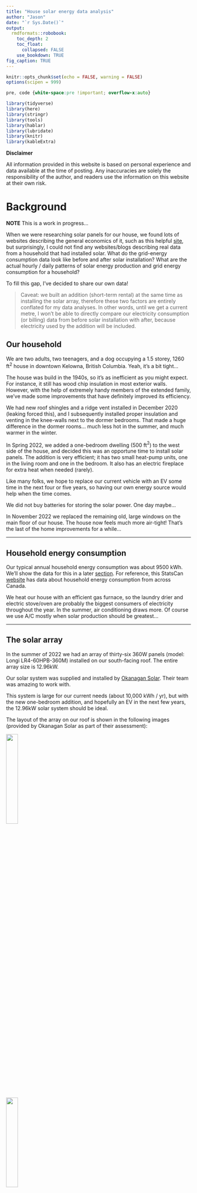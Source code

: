 ```yaml
---
title: "House solar energy data analysis"
author: "Jason"
date: "`r Sys.Date()`"
output: 
  rmdformats::robobook:
    toc_depth: 2
    toc_float: 
      collapsed: FALSE
    use_bookdown: TRUE
fig_caption: TRUE
---
```


```r
knitr::opts_chunk$set(echo = FALSE, warning = FALSE)
options(scipen = 999)
```

```css
pre, code {white-space:pre !important; overflow-x:auto}
```

```r
library(tidyverse)
library(here)
library(stringr)
library(tools)
library(hablar)
library(lubridate)
library(knitr)
library(kableExtra)
```

**Disclaimer** 

All information provided in this website is based on personal experience and data available at the time of posting.  Any inaccuracies are solely the responsibility of the author, and readers use the information on this website at their own risk.

# Background

**NOTE** This is a work in progress...

When we were researching solar panels for our house, we found lots of websites describing the general economics of it, such as this helpful [site](https://ca.renogy.com/blog/what-is-the-average-solar-panels-roi-in-canada/), but surprisingly, I could not find any websites/blogs describing real data from a household that had installed solar.  What do the grid-energy consumption data look like before and after solar installation?  What are the actual hourly / daily patterns of solar energy production and grid energy consumption for a household? 

To fill this gap, I've decided to share our own data!  

>Caveat: we built an addition (short-term rental) at the same time as installing the solar array, therefore these two factors are entirely conflated for my data analyses.  In other words, until we get a current metre, I won't be able to directly compare our electricity consumption (or billing) data from before solar installation with after, because electricity used by the addition will be included.  

## Our household

We are two adults, two teenagers, and a dog occupying a 1.5 storey, 1260 ft$^{2}$ house in downtown Kelowna, British Columbia.  Yeah, it's a bit tight... 

The house was build in the 1940s, so it's as inefficient as you might expect. For instance, it still has wood chip insulation in most exterior walls. However, with the help of extremely handy members of the extended family, we've made some improvements that have definitely improved its efficiency.

We had new roof shingles and a ridge vent installed in December 2020 (leaking forced this), and I subsequently installed proper insulation and venting in the knee-walls next to the dormer bedrooms. That made a huge difference in the dormer rooms... much less hot in the summer, and much warmer in the winter.  

In Spring 2022, we added a one-bedroom dwelling (500 ft$^{2}$) to the west side of the house, and decided this was an opportune time to install solar panels. The addition is very efficient; it has two small heat-pump units, one in the living room and one in the bedroom.  It also has an electric fireplace for extra heat when needed (rarely).  

Like many folks, we hope to replace our current vehicle with an EV some time in the next four or five years, so having our own energy source would help when the time comes.  

We did not buy batteries for storing the solar power.  One day maybe...

In November 2022 we replaced the remaining old, large windows on the main floor of our house.  The house now feels much more air-tight!  That's the last of the home improvements for a while...

* * *

## Household energy consumption 

Our typical annual household energy consumption was about 9500 kWh. We'll show the data for this in a later [section](#hist_consumption).  For reference, this StatsCan [website](https://www150.statcan.gc.ca/t1/tbl1/en/tv.action?pid=2510006201&pickMembers%5B0%5D=1.1&pickMembers%5B1%5D=3.2&cubeTimeFrame.startYear=2017&cubeTimeFrame.endYear=2019&referencePeriods=20170101%2C20190101) has data about household energy consumption from across Canada.

We heat our house with an efficient gas furnace, so the laundry drier and electric stove/oven are probably the biggest consumers of electricity throughout the year. In the summer, air conditioning draws more. Of course we use A/C mostly when solar production should be greatest...  

* * *

## The solar array

In the summer of 2022 we had an array of thirty-six 360W panels (model: Longi LR4-60HPB-360M) installed on our south-facing roof. The entire array size is 12.96kW. 

Our solar system was supplied and installed by [Okanagan Solar](https://www.oksolarhomes.com).  Their team was amazing to work with.  

This system is large for our current needs (about 10,000 kWh / yr), but with the new one-bedroom addition, and hopefully an EV in the next few years, the 12.96kW solar system should be ideal.  

The layout of the array on our roof is shown in the following images (provided by Okanagan Solar as part of their assessment):  

![](./images/overhead_panels.png){width=25%}  

![](./images/angle_panels.png){width=25%}  

Note that the flatter part of the roof extends over our patio.  

An added benefit of covering the south-facing roof with solar panels: the kids' dormer bedrooms are even cooler in the summer, because the panels are intercepting the energy before they hit the roof tiles. 

## Installation cost

The array with installation, including some angled mounting brackets for our flatter roof, cost just under `$25K`. This does not include the extra electrical upgrades we needed, which we were going to have to do anyways for the addition.  These upgrades included a new 200A panel, and a new meter with a new location on our lot.  These latter upgrades cost us about `$8K`, including electricity hookup etc...

OK Solar led us through the Energy Audit process, which ultimately got us the full `$5K` rebate from the federal green homes initiative, plus the `$600` for the audit activities themselves.  

So, for the solar array installation, the net cost was under `$20K` after rebates, but not including electrical upgrades.

* * *

## Electricity supplier

Fortis BC is our electricity provider, and like most places in North America, we don't have a choice about who we purchase electricity from.

As described at their [website](https://www.fortisbc.com/about-us/corporate-information/regulatory-affairs/our-electricity-utility/electric-bcuc-submissions/electricity-rates), Fortis bills customers bi-monthly, as of 2023, they charge at a fixed rate of **\$0.13266**.

Be sure to consult their website to keep track of any updates to rates.  

**Net metering** 

Fortis BC has a [net metering program](https://www.fortisbc.com/services/electricity-services/generating-your-own-electricity/net-metering), in which any energy produced by the solar array that is not used immediately on site is put back into the grid, and Fortis keeps track of this and "banks" the kWh on the account. In theory, Fortis then uses these banked amounts against future bills.   

Their [website explains what a net-metering bill looks like](https://www.fortisbc.com/services/electricity-services/generating-your-own-electricity/net-metering/understanding-your-net-metering-electricity-bill#item5).  

If we happen to have anything left in our "bank" at the end of March, then our account will get credited at a rate equivalent to what Fortis pays their providers. This should be close to $0.10 / kWh.  

* * *

# Consumption and Production Data

We officially started producing solar power on July 8, 2022, and net metering started on July 15, 2022.  So, between July 8 and July 15, the grid benefited from our solar output! 

## Solar energy production data

I have another [script](https://github.com/pitherj/home_solar/blob/main/scripts/wrangle_solar_data.Rmd) that imports the raw solar energy data files, downloaded from the [AP Systems website](https://www.apsystemsema.com), and wrangles them into an appropriate format.

```r
solar.data <- readr::read_csv("./outdata/solar_data.csv", show_col_types = FALSE)
```

Here's what the first few rows of the resulting data table looks like:

```r
solar.data
```

Let's visualize the data to check for errors:

```r

solar.data %>%
  ggplot(aes(x = date, y = kWh)) +
  geom_line(colour = "darkgrey") +
  labs(x = "Date", y = "kWh") +
  #  scale_x_date(date_breaks="1 month", date_labels="%b") +
  theme_bw()
```

Ah, we see a strange data point... investigating, this is a morning when I took the datalogger offline. The system automatically sums up the total kWh produced over the time period that it was offline.

```r
solar.data %>%
  filter(kWh > 30)
```

So for that day (August 30, 2022), we won't be able to use the hourly data for analysis.

But we can sum up the total kWh by day, and plot:

```r

solar.data %>%
  group_by(day) %>%
  summarise(total = sum(kWh, na.rm = TRUE)) %>%
  ggplot(aes(x = day, y = total)) +
  geom_line(colour = "darkgrey") +
  geom_point(shape = 1) +
    scale_x_date(date_breaks="1 month", date_labels="%b") +
  labs(x = "Date", y = "Daily solar energy production (kWh)") +
  ylim(0, 90) +
  theme_bw()
```

And FYI, in 2022 Kelowna got an early start to winter... beginning of November saw more than 30cm of snow fall, and it STAYED!  Which meant that the solar panels were covered for the better part of 5 days.  I then cleared off a few of them (the steeper angled ones), and we saw a wee bit of sun.  However, from November through February each year, Kelowna tends to be very grey... the clouds settle in the valley and just stay here. But it's often sunny at higher elevation.  

The sun started peaking out more in mid-January in the end, so we've had more energy production than anticipated!

* * *

## Grid energy consumption data

Another [script](https://github.com/pitherj/home_solar/blob/main/scripts/wrangle_electricity_data.Rmd) imports the raw Fortis energy consumption data for our account, downloaded from the FortisBC [website](www.fortisbc.com), and wrangles them into an appropriate format.  

Annoyingly, these data downloaded from the Fortis portal do not necessarily line up with what Fortis actually uses for billing calculations; this is because they rely on our meter to communicate with them, which doesn't always happen, in which case they estimate consumption for billing.

```r
consumption.data <- readr::read_csv("./outdata/fortis_data.csv", show_col_types = FALSE)
```

I was able to get hourly data going back to January 1, 2019.

```r
historical.data <- readr::read_csv(here::here("outdata", "fortis_historical_data.csv"), show_col_types = FALSE)
# bind
consumption.data <- dplyr::bind_rows(historical.data, consumption.data)
consumption.data <- consumption.data %>% rename(kw_solar_to_grid = kw_returned, kw_fortis_from_grid = kw_consumed)
```

Let's first look at last summer's data (2022), staring June 1st:

```r
consumption.data
```

Let's visualize the data to check for errors, first limiting the date to June 1 2022 and after:

```r

consumption.data %>%
  filter(!is.na(kw_fortis_from_grid), day > "2022-06-1") %>%
  ggplot(aes(x = day, y = kw_fortis_from_grid)) +
  geom_line(colour = "darkgrey") +
    scale_x_date(date_breaks="1 month", date_labels="%b") +
  labs(x = "Date", y = "Hourly energy consumption from grid (kWh)") +
  theme_bw()
```

hmm, that's messy...  but it does show that once the solar system was online (July 8), and during daytimes up to the end of October, we typically drew directly from solar, thus zero kWh consumed from the grid.

Let's sum up the total kWh consumed by day, and visualize:

```r

consumption.data %>%
  filter(day > "2022-06-1") %>%
  group_by(day) %>%
  summarise(total_consumed = sum(kw_fortis_from_grid)) %>%
  ggplot(aes(x = day, y = total_consumed)) +
  geom_line(colour = "darkgrey") +
  geom_point(shape = 1) +
  lims(y = c(0,90)) +
  scale_x_date(date_breaks="1 month", date_labels="%b") +
  labs(x = "Date", y = "Daily energy consumption from grid (kWh)") +
  theme_bw()
```

Note that the low consumption in June is due to data gaps, which are a mystery to Fortis. 

The substantial increase in energy consumption in November was from the combination of early winter/snow/cloud in Kelowna, and 3 weeks with our wonderfully handy in-laws living with us to do final upgrades at our house: replacing 4 windows and a door in the main house.  So, over the first 3 weeks of November, we were using more electricity than usual, and we had little sun for solar energy production. 

Let's combine the data into one plot.

```r
all_data <- full_join(consumption.data, solar.data, by = c("day", "hour"))
```

```r

all_data %>%
    filter(day > "2022-06-1") %>%
  group_by(day) %>%
  summarise(total_consumed = sum(kw_fortis_from_grid, na.rm = TRUE),
            total_produced = sum(kWh, na.rm = TRUE),
            total_returned = kWh - kw_fortis_from_grid) %>%
  ggplot() +
  geom_line(aes(x = day, y = total_consumed), colour = "firebrick") +
  geom_point(aes(x = day, y = total_consumed), shape = 1, colour = "firebrick") +
  geom_line(aes(x = day, y = total_produced), colour = "blue") +
  geom_point(aes(x = day, y = total_produced), colour = "blue", shape = 1) +
  scale_x_date(date_breaks="1 month", date_labels="%b") +
    lims(y = c(0,90)) +
  labs(x = "Date", y = "Energy (kWh)") +
  theme_bw()
```

* * *

## Historical data

Let's have a look at historical data for comparison

```r

consumption.data %>%
  #filter(day > "2022-06-1") %>%
  group_by(day) %>%
  summarise(total_consumed = sum(kw_fortis_from_grid)) %>%
  ggplot(aes(x = day, y = total_consumed)) +
  geom_line(colour = "darkgrey") +
  geom_point(shape = 1) +
  lims(y = c(0,90)) +
  scale_x_date(date_breaks="4 month", date_labels="%b %y") +
  labs(x = "Date", y = "Daily energy consumption from grid (kWh)") +
  theme_bw()
```

Yikes!  Despite not being rented out much, the new short-term rental clearly increased our electricity consumption during the cold snap at the end of December 2022, relative to the preceding 3 winters.  However, we were still trying to figure out the optimal way to maintain a low temperature (10 degrees) while the suite was unoccupied.  The heat pumps work very hard to keep the place warm when it's -10 or lower outside.

We'll have to see how we do next winter, and depending on occupancy!  

## Average annual consumption {#hist_consumption}

We have historical consumption data dating back to January 1st 2019.  So let's calculate annual consumption for the years since then, using the calendar year as the timeframe:

```r
annual_hist_cons <- consumption.data %>%
  mutate(year = lubridate::year(day)) %>%
  group_by(year) %>%
  summarise(tot_kWh_used = sum(kw_fortis_from_grid, na.rm = TRUE))
```

```r
kbl(annual_hist_cons, caption = "Historical annual (calendar year) electricity consumption.", 
    booktabs = TRUE, digits = c(0, 0)) %>% 
  kable_styling(latex_options = c("scale_down", "hold_position"), position = "center")
```

Note that the year 2023 is not yet finished, and in 2022 is when we installed the solar.  

So, averaging consumption for 2019 through 2021, `r round(mean(annual_hist_cons$tot_kWh_used[1:3]), 0)` kWh was our typical annual electricity consumption, which is a bit lower than average household consumption [across the country](https://www150.statcan.gc.ca/t1/tbl1/en/tv.action?pid=2510006201&pickMembers%5B0%5D=1.1&pickMembers%5B1%5D=3.2&cubeTimeFrame.startYear=2017&cubeTimeFrame.endYear=2019&referencePeriods=20170101%2C20190101).

One important implication of this is that it will take us longer than average to reach the "break even point" on our solar system, simply because we use less electricity annually than a typical household.

* * *

## Calculate total production and consumption {#production}

Let's do some calculations on the hourly data.  Have a look a the data to start, taking a sample of records from July 28th, 2022:

```r
all_data <- all_data %>% rename(kw_solar_gross_produced = kWh)
all_data %>%
  filter(day > ymd("2022-07-28") & day <= ymd("2022-07-29") & hour > 5 & hour < 22) %>% 
  select(!date)
```

Aside from the obvious ones (day, hour, date) we have the following fields: 

* `kw_solar_to_grid` is the kWh from our solar system that we fed to the grid (data from Fortis). 
* `kw_fortis_from_grid` is the kWh that fortis logged as energy provided to us from the grid (data from Fortis). 
* `kw_solar_gross_produced` is the gross kWh produced by our solar system (data from the system). 

Focusing on the 14th hour record (2pm), we see that we produced 8.75 kWh of solar energy, and of that, 5.52 went to the grid. However, we also used 0.007 kWh of energy from the grid.  This means that at some specific time in that hour we weren't producing enough solar energy to cover the needs of our house... perhaps a cloud diminished solar production for 10-15 minutes, and during that time we needed to pull power from the grid.  

> It's important to note that the data from the solar array and the data from Fortis may not actually be temporally aligned perfectly. For instance, for the hour between 10am and 11am on a given day, the data associated with the solar array may actually be temporally offset from the data associated with Fortis.  This will likely be a source of error / uncertainty.

Let's calculate the energy that we consumed directly from our solar, and we'll call this `kw_consumed_from_solar`.

This is calculated as the gross solar produced (`kw_solar_gross_produced`) minus the energy returned to the grid (`kw_solar_to_grid`).

We'll then calculate the total energy consumed (`tot_kw_consumed`), which equals `kw_consumed_from_solar` plus `kw_fortis_from_grid`.

```r
all_data <- all_data %>%
  replace_na(list(kw_solar_gross_produced = 0)) %>%
  mutate(kw_consumed_from_solar = kw_solar_gross_produced - kw_solar_to_grid,
         tot_kw_consumed = kw_consumed_from_solar + kw_fortis_from_grid) 
```

```r
all_data %>%
  filter(day > ymd("2022-07-28") & day <= ymd("2022-07-29") & hour > 5 & hour < 22)
```

Next we'll calculate some summary statistics...

* * *

## Summary data

From July 8th to `r max(all_data$day)` (last day of data), let's calculate how much: 

* total energy consumed from grid (`total_kw_fortis_from_grid`)
* total solar energy returned to grid (`total_kw_solar_to_grid`)
* gross solar energy we've produced (`total_kw_solar_gross_produced`)
* solar energy used directly in house (`total_kw_solar_used`)
* total energy consumed (sum of energy from Fortis and from solar) (`total_kw_consumed`)

```r
begin.tot <- all_data %>%
  filter(day >= ymd("2022-07-08")) %>%
  summarise(total_kw_fortis_from_grid  = sum(kw_fortis_from_grid, na.rm = TRUE),
            total_kw_solar_to_grid = sum(kw_solar_to_grid, na.rm = TRUE),
            total_kw_solar_gross_produced = sum(kw_solar_gross_produced, na.rm = TRUE),
            total_kw_solar_used = sum(kw_consumed_from_solar, na.rm = TRUE),
            total_kw_consumed = sum(kw_fortis_from_grid, na.rm = TRUE) + sum(kw_consumed_from_solar, na.rm = TRUE))
```

```r
kbl(begin.tot, caption = "Summary of energy production and consumption from July 8 2022 onward.", 
    booktabs = TRUE, digits = c(2, 2, 2, 2, 2)) %>% 
  kable_styling(latex_options = c("scale_down", "hold_position"), position = "center")
```

Do the same for when we started net metering (July 15)

```r
begin.tot2 <- all_data %>%
  filter(day >= ymd("2022-07-15")) %>%
  summarise(total_kw_fortis_from_grid  = sum(kw_fortis_from_grid, na.rm = TRUE),
            total_kw_solar_to_grid = sum(kw_solar_to_grid, na.rm = TRUE),
            total_kw_solar_gross_produced = sum(kw_solar_gross_produced, na.rm = TRUE),
            total_kw_solar_used = sum(kw_consumed_from_solar, na.rm = TRUE),
            total_kw_consumed = sum(kw_fortis_from_grid, na.rm = TRUE) + sum(kw_consumed_from_solar, na.rm = TRUE))
```

```r
kbl(begin.tot2, caption = "Summary of energy production and consumption from July 15 2022 onward.", 
    booktabs = TRUE, digits = c(2, 2, 2, 2, 2)) %>% 
  kable_styling(latex_options = c("scale_down", "hold_position"), position = "center")
```

Now do for one full year of data, July 15 2022 through July 14, 2023 inclusive.

```r
year.tot <- all_data %>%
  filter(day >= ymd("2022-07-15") & day <= ymd("2023-07-14")) %>%
  summarise(total_kw_fortis_from_grid  = sum(kw_fortis_from_grid, na.rm = TRUE),
            total_kw_solar_to_grid = sum(kw_solar_to_grid, na.rm = TRUE),
            total_kw_solar_gross_produced = sum(kw_solar_gross_produced, na.rm = TRUE),
            total_kw_solar_used = sum(kw_consumed_from_solar, na.rm = TRUE),
            total_kw_consumed = sum(kw_fortis_from_grid, na.rm = TRUE) + sum(kw_consumed_from_solar, na.rm = TRUE))
```

```r
kbl(year.tot, caption = "Summary of energy production and consumption from July 15 2022 to July 14, 2023.", 
    booktabs = TRUE, digits = c(2, 2, 2, 2, 2)) %>% 
  kable_styling(latex_options = c("scale_down", "hold_position"), position = "center")
```

* * *

## Check bill and net metering numbers

This is in progress ... 

A reminder of the amounts for the total period, July 15, 2022 through `r max(all_data$day)` (last day of data):

```r
final_summary <- all_data %>%
  filter(day >= ymd("2022-07-15") & day <= max(all_data$day)) %>%
  summarise(total_kw_fortis_from_grid  = sum(kw_fortis_from_grid, na.rm = TRUE),
            total_kw_solar_to_grid = sum(kw_solar_to_grid, na.rm = TRUE),
            total_kw_solar_gross_produced = sum(kw_solar_gross_produced, na.rm = TRUE),
            total_kw_solar_used = sum(kw_consumed_from_solar, na.rm = TRUE),
            total_kw_consumed = sum(kw_fortis_from_grid, na.rm = TRUE) + sum(kw_consumed_from_solar, na.rm = TRUE))
```


```r
kbl(final_summary, caption = paste("Summary of energy production and consumption from 2022-07-15 to", max(all_data$day)), 
    booktabs = TRUE, digits = c(2, 2, 2, 2, 2)) %>% 
  kable_styling(latex_options = c("scale_down", "hold_position"), position = "center")
```


Our latest bill (from July 17 to September 16, 2023) shows our net metering "bank" has a balance of 5132 kWh.  That's huge. 

```r
new_net <- all_data %>%
  filter(day > "2023-09-16") %>%
  summarise(excess_kWh  = sum(kw_solar_gross_produced, na.rm = TRUE) -  (sum(kw_fortis_from_grid, na.rm = TRUE) + sum(kw_consumed_from_solar, na.rm = TRUE)))
```


And based on our solar and downloaded Fortis data, since July 17th we have produced a net amount of `r new_net$excess_kWh`.  Adding this to the existing bank balance we get `r new_net$excess_kWh + 5132` kWh banked.

This looks promising to be able to more than cover the upcoming cloudier winter months when energy demand exceeds solar production!

Last year (which was really cold from early November) from this time in November through March we used:

```r
winter_usage <- all_data %>%
  filter(day > "2022-11-05" & day < "2023-04-01") %>%
  summarise(excess_kWh  = sum(kw_solar_gross_produced, na.rm = TRUE) -  (sum(kw_fortis_from_grid, na.rm = TRUE) + sum(kw_consumed_from_solar, na.rm = TRUE)))
abs(winter_usage)
```

So we should have `r winter_usage + 5132` buffer in banked hours. 

Next we'll figure out money savings.

* * *

# Estimating the break-even point

The **break-even point** (BEP) (or "payback period") is the time it takes for the energy savings to exceed the cost of installation. This [website](https://www.solar.com/learn/what-is-the-average-payback-period-for-solar-panels/) provides a useful description.  

In its simplified form, BEP is calculated as:  

(Initial cost of installation) / (Annual savings)

However, annual savings depends on: 

* the given year's billing rate, currently  (which is likely to increase annually). 
* any interest paid on loans used to finance the initial installation. 
* the performance of the solar (e.g. smoky summer skies may decrease savings)
* how much electricity one used on average

So, for now, we'll consider the following:  

* initial cost of installation (\$20K)
* interest rate for financing installation (for us, 3.24%)
* estimated savings in first year (as shown below, \$1900)
* estimated annual inflation in electricity cost (2.5%)

I got ChatGPT to write me an R function to calculate BEP, and the function spits out the annual calculations:

```
payback_period <- function(initial_cost, annual_savings, annual_increase, interest_rate) {
  years <- 0
  annual_results <- data.frame(Year = integer(), Starting_Cost = numeric(), Savings = numeric(), Compound_Interest = numeric(), Ending_Cost = numeric())
  
  while (initial_cost > 0) {
    years <- years + 1
    compound_interest <- initial_cost * interest_rate
    starting_cost <- initial_cost
    savings <- annual_savings
    initial_cost <- initial_cost - annual_savings + compound_interest
    ending_cost <- initial_cost
    annual_savings <- annual_savings * (1 + annual_increase)
    annual_results[years,] <- c(years, starting_cost, savings, compound_interest, ending_cost)
  }
  
  colnames(annual_results) <- c("Year", "Starting Cost", "Savings", "Compound Interest", "Ending Cost")
  
  return(list(years = years, annual_results = annual_results))
}
```

The arguments for the function: 

* initial_cost: the initial cost of the solar panels installation.  
* annual_savings: the amount of money saved in the first year on electricity.  
* annual_increase: the annual percentage increase in the cost of electricity.  
* interest_rate: the annual interest rate on the financing.  

```r

payback_period <- function(initial_cost, annual_savings, annual_increase, interest_rate) {
  years <- 0
  annual_results <- data.frame(Year = integer(), Starting_Cost = numeric(), Savings = numeric(), Compound_Interest = numeric(), Ending_Cost = numeric())
  
  while (initial_cost > 0) {
    years <- years + 1
    compound_interest <- initial_cost * interest_rate
    starting_cost <- initial_cost
    savings <- annual_savings
    initial_cost <- initial_cost - annual_savings + compound_interest
    ending_cost <- initial_cost
    annual_savings <- annual_savings * (1 + annual_increase)
    annual_results[years,] <- c(years, starting_cost, savings, compound_interest, ending_cost)
  }
  
  colnames(annual_results) <- c("Year", "Starting Cost", "Savings", "Compound Interest", "Ending Cost")
  
  return(list(years = years, annual_results = annual_results))
}
```

* * *

A few important points to consider prior to estimating our BEP:  

* our BEP will be longer than normal, because we added a 500 ft$^{2}$ short-term rental to our house at the same time we added solar. I hope to install a current meter so that we can directly measure energy use in the rental.  For now, and based on data so far, I estimate that the short-term rental will increase our annual electricity consumption by around 40%. So, our BEP will be longer because we need to make up for our additional energy demands.  

* even though we have high efficiency heat pumps for heating and cooling the rental, the unit consumes more energy than one might expect... probably because when people are on vacation, being energy conscious (like we are in our house) is not top of mind.  

* at this early stage we haven't realized the full benefits of the solar system, because we only started banking kWh on July 15th 2022. I anticipate we'll bank enough energy in the summer to cover all the winter demand. If so, we'll be saving about $1900 per year.  However, a major source of uncertainty is how much energy the rental unit will use in the summer (due to cooling demands on heat pumps)  

* the current billing rate from Fortis is 0.13266 per kWh.  

* * *

## Billing data 

Let's first see what our bills say so far...

```r
meter.data <- readr::read_csv("./rawdata/fortis_billing/meter_paid.csv", show_col_types = FALSE)
meter.data <- meter.data %>%
  select(bill_date, kw_fortis_from_grid, kw_solar_to_grid, bank_reading, meter_reading, rate, paid)
```

```r
kbl(meter.data, caption = "Summary of data from bills from July 28 2022 to Sept 16 2023.", 
    booktabs = TRUE, digits = c(2, 2, 2, 2, 2, 3)) %>% 
  kable_styling(latex_options = c("scale_down", "hold_position"), position = "center")
```

We can calculate what the cost would have been "real_cost" and what our savings were based on what we actually paid:

```r
meter.data <- meter.data %>%
  mutate(real_cost = kw_fortis_from_grid * rate,
         saving = real_cost - paid) %>%
  select(bill_date, kw_fortis_from_grid, kw_solar_to_grid, bank_reading, meter_reading, rate, real_cost, paid, saving)
```

```r
kbl(meter.data, caption = "Summary of data from bills from July 28 2022 to July 17 2023.", 
    booktabs = TRUE, digits = c(2, 2, 2, 2, 2)) %>% 
  kable_styling(latex_options = c("scale_down", "hold_position"), position = "center")
```

So, based on billing numbers, the amount we would have had to pay since July 2022 is \$`r round(sum(meter.data$real_cost),2)`, what we actually paid was \$`r round(sum(meter.data$paid), 2)`, and our savings were \$`r round(sum(meter.data$saving), 2)`.  That's a `r round(100*sum(meter.data$saving)/sum(meter.data$real_cost), 0)`% saving.

That's not bad!

* * *

## Calculate BEP

Now we'll use our function to estimate the BEP.

To reiterate, we don't yet have sufficient data to accurately estimate savings, because unlike last summer, when we only started solar in mid-July, this year we have banked a lot of solar energy from the entire  summer that will be used against energy needs this winter. AND, this winter we'll have more typical occupancy of our short-term rental (last year we only started renting it out in December, but in-laws were there for the cold spell in November).

So, we'll explore a few scenarios, all of which assume an inflation rate of 2.5% (this can be varied also...), use the financing interest rate of 3.24%, and initial installation cost of \$20K. 

We assume that there's no banked kWh left for payback at the end of the year.

(1) Assume we produce enough solar to cover annual needs; At the current billing rate of \$0.13266/kWh, and estimating we'll consume 14mWh, this translates to \$1857.24 / yr savings.

(2) Assume we cover 80% of needs, which results in \$1485.79 savings

(3) Assume we cover 70% of needs, which results in \$1300.07 savings.  

Here we go:

```r

result <- as.data.frame(rbind(
  payback_period(20000, 1857.24, 0.025, 0.0324)$annual_results[, c("Year", "Ending Cost")],
  payback_period(20000, 1485.79, 0.025, 0.0324)$annual_results[, c("Year", "Ending Cost")],
  payback_period(20000, 1300.07, 0.025, 0.0324)$annual_results[, c("Year", "Ending Cost")]))
result$Scenario <- as.factor(c(
  rep(1, payback_period(20000, 1857.24, 0.025, 0.0324)$years),
  rep(2, payback_period(20000, 1485.79, 0.025, 0.0324)$years),
  rep(3, payback_period(20000, 1300.07, 0.025, 0.0324)$years)
))
```

```r
ggplot(result, aes(x = Year, y = `Ending Cost`, color = Scenario)) +
  geom_hline(yintercept = 0, size = 1, color = "black") +
  geom_line() +
  xlab("Year") +
  ylab("Year-end balance ($)") +
  scale_x_continuous(breaks = seq(0, 20, 2)) +
  ylim(-1200, 20000) +
  theme_bw()

```

So for now, the optimistic estimate for BEP is just under 12 years.  

Recall that these BEP times are **longer** than they would be for a typical household, because we generally consume less energy yearly than a typical household.  For example, a house that uses electrical baseboard heating would have a much shorter BEP.  

Stay tuned - I'll update these numbers as we get more data!

